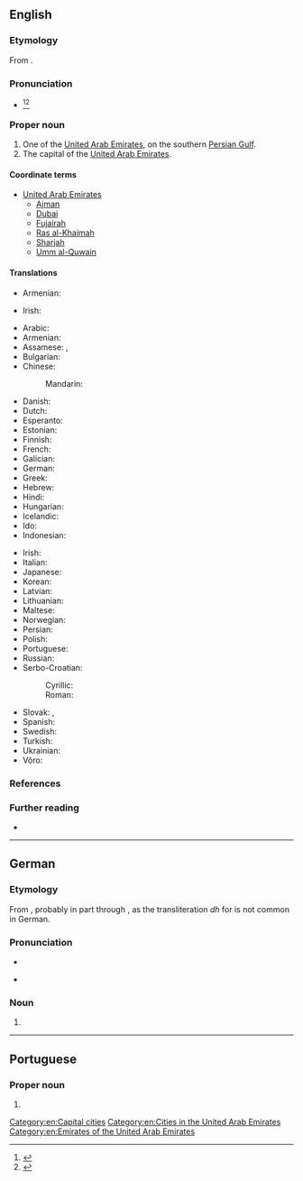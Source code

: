 ==English==

===Etymology===
From {{bor|en|ar|أَبُو ظَبْي||father of the gazelle}}.

===Pronunciation===
* {{a|US}} {{IPA|en|/ˈɑ.bu ˈdɑ.bi/|/ˈɑ.bu ˈðɑ.bi/|/ˈɑ.bu ˈdæ.bi/}}<ref name=RHD>{{R:RHCD|page=6}}</ref><ref name=OCD>{{R:OCD2|page=5}}</ref>

===Proper noun===
{{en-proper noun|head=Abu Dhabi}}

# One of the [[United Arab Emirates]], on the southern [[Persian Gulf]].
# The capital of the [[United Arab Emirates]].

====Coordinate terms====
* [[United Arab Emirates]]
** [[Ajman]]
** [[Dubai]]
** [[Fujairah]]
** [[Ras al-Khaimah]]
** [[Sharjah]]
** [[Umm al-Quwain]]

====Translations====
{{trans-top|one of the United Arab Emirates}}
* Armenian: {{t+|hy|Աբու Դաբի|sc=Armn}}
{{trans-mid}}
* Irish: {{t|ga|Abú Daibí|m}}
{{trans-bottom}}

{{trans-top|capital of UAE}}
* Arabic: {{t|ar|أَبُو ظَبْي|m}}
* Armenian: {{t+|hy|Աբու Դաբի}}
* Assamese: {{t|as|আবু জাবী}}, {{t|as|আবু ঢাবী}}
* Bulgarian: {{t|bg|А́бу Да́би|m}}
* Chinese:
*: Mandarin: {{t+|cmn|阿布扎比|tr=Ābùzābǐ|sc=Hani}}
* Danish: {{t|da|Abu Dhabi}}
* Dutch: {{t+|nl|Abu Dhabi}}
* Esperanto: {{t+|eo|Abu-Dabio}}
* Estonian: {{t+|et|Abu Dhabi}}
* Finnish: {{t+|fi|Abu Dhabi}}
* French: {{t+|fr|Abou Dabi|m}}
* Galician: {{t|gl|Abu Dabi}}
* German: {{t+|de|Abu Dhabi|n}}
* Greek: {{t|el|Άμπου Ντάμπι|n}}
* Hebrew: {{t|he|אבו דאבי}}
* Hindi: {{t|hi|अबू धाबी}}
* Hungarian: {{t+|hu|Abu-Dzabi}}
* Icelandic: {{t|is|Abú Dabí}}
* Ido: {{t|io|Abu Dhabi}}
* Indonesian: {{t|id|Abu Dhabi}}
{{trans-mid}}
* Irish: {{t|ga|Abú Daibí|m}}
* Italian: {{t+|it|Abu Dhabi}}
* Japanese: {{t+|ja|アブダビ|tr=Abudabi}}
* Korean: {{t|ko|아부다비|tr=Abudabi}}
* Latvian: {{t|lv|Abū Dabī}}
* Lithuanian: {{t+|lt|Abu Dabis}}
* Maltese: {{t|mt|Abu Dhabi}}
* Norwegian: {{t|no|Abu Dhabi}}
* Persian: {{t|fa|ابوظبی|tr=abuzâbi|sc=fa-Arab}}
* Polish: {{t+|pl|Abu Zabi|n}}
* Portuguese: {{t+|pt|Abu Dhabi}}
* Russian: {{t+|ru|А́бу-Да́би|m}}
* Serbo-Croatian:
*: Cyrillic: {{t|sh|Абу Даби|m}}
*: Roman: {{t|sh|Abu Dabi|m}}
* Slovak: {{t|sk|Abú Dábí}}, {{t|sk|Abú Zabí|n}}
* Spanish: {{t+|es|Abu Dabi}}
* Swedish: {{t+|sv|Abu Dhabi}}
* Turkish: {{t|tr|Abu Dabi}}
* Ukrainian: {{t|uk|А́бу-Да́бі|m}}
* Võro: {{t|vro|Abu Dhabi}}
{{trans-bottom}}

===References===
<references/>

===Further reading===
* {{pedialite}}

[[Category:en:Capital cities]]
[[Category:en:Cities in the United Arab Emirates]]
[[Category:en:Emirates of the United Arab Emirates]]

----

==German==

===Etymology===
From {{der|de|ar|أَبُو ظَبِي}}, probably in part through {{der|de|en|Abu Dhabi}}, as the transliteration ''dh'' for {{m+|ar|ظ}} is not common in German.

===Pronunciation===
* {{IPA|de|/ˌabuˈdaːbi/}}
* {{IPA|de|/ˌabuˈdabi/}} {{q|rare; learned}}

===Noun===
{{de-proper noun|head=Abu Dhabi|n}}

# {{l|en|Abu Dhabi}}

----

==Portuguese==

===Proper noun===
{{pt-proper noun|f}}

# {{place|pt|capital city|c/United Arab Emirates|t1=Abu Dhabi}}